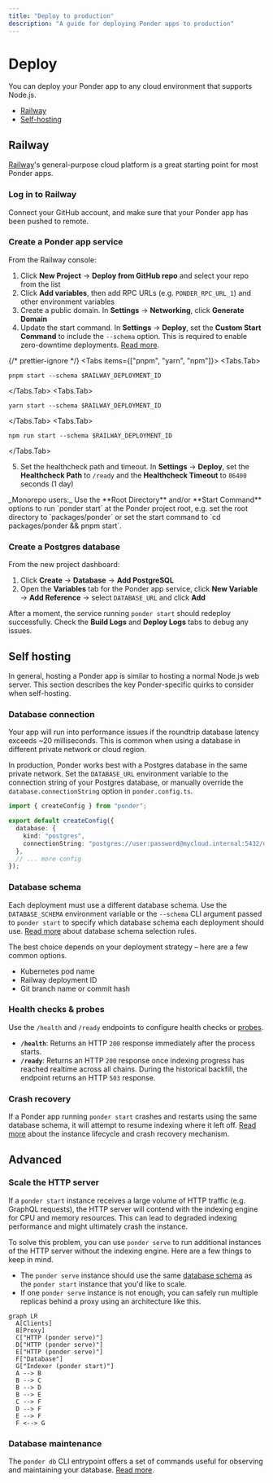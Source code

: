 ```yaml
---
title: "Deploy to production"
description: "A guide for deploying Ponder apps to production"
---
```



# Deploy

You can deploy your Ponder app to any cloud environment that supports Node.js.

- [Railway](#railway)
- [Self-hosting](#self-hosting)

## Railway

[Railway](https://railway.app)'s general-purpose cloud platform is a great starting point for most Ponder apps.

<Steps>

### Log in to Railway

Connect your GitHub account, and make sure that your Ponder app has been pushed to remote.

### Create a Ponder app service

From the Railway console:

1. Click **New Project** → **Deploy from GitHub repo** and select your repo from the list
2. Click **Add variables**, then add RPC URLs (e.g. `PONDER_RPC_URL_1`) and other environment variables
3. Create a public domain. In **Settings** → **Networking**, click **Generate Domain**
4. Update the start command. In **Settings** → **Deploy**, set the **Custom Start Command** to include the `--schema` option. This is required to enable zero-downtime deployments. [Read more](/docs/getting-started/database#database-schema).

{/* prettier-ignore */}
<Tabs items={["pnpm", "yarn", "npm"]}>
  <Tabs.Tab>
```text filename="Start command"
pnpm start --schema $RAILWAY_DEPLOYMENT_ID
```
</Tabs.Tab>
  <Tabs.Tab>
```text filename="Start command"
yarn start --schema $RAILWAY_DEPLOYMENT_ID
```
</Tabs.Tab>
  <Tabs.Tab>
```text filename="Start command"
npm run start --schema $RAILWAY_DEPLOYMENT_ID
```
</Tabs.Tab>
</Tabs>

5. Set the healthcheck path and timeout. In **Settings** → **Deploy**, set the **Healthcheck Path** to `/ready` and the **Healthcheck Timeout** to `86400` seconds (1 day)

<Callout type="info">
  _Monorepo users:_ Use the **Root Directory** and/or **Start Command** options
  to run `ponder start` at the Ponder project root, e.g. set the root directory
  to `packages/ponder` or set the start command to `cd packages/ponder && pnpm
  start`.
</Callout>

### Create a Postgres database

From the new project dashboard:

1. Click **Create** → **Database** → **Add PostgreSQL**
2. Open the **Variables** tab for the Ponder app service, click **New Variable** → **Add Reference** → select `DATABASE_URL` and click **Add**

</Steps>

After a moment, the service running `ponder start` should redeploy successfully. Check the **Build Logs** and **Deploy Logs** tabs to debug any issues.

## Self hosting

In general, hosting a Ponder app is similar to hosting a normal Node.js web server. This section describes the key Ponder-specific quirks to consider when self-hosting.

### Database connection

<Callout type="info">
  Your app will run into performance issues if the roundtrip database latency
  exceeds ~20 milliseconds. This is common when using a database in different
  private network or cloud region.
</Callout>

In production, Ponder works best with a Postgres database in the same private network. Set the `DATABASE_URL` environment variable to the connection string of your Postgres database, or manually override the `database.connectionString` option in `ponder.config.ts`.

```ts filename="ponder.config.ts" {6}
import { createConfig } from "ponder";

export default createConfig({
  database: {
    kind: "postgres",
    connectionString: "postgres://user:password@mycloud.internal:5432/database",
  },
  // ... more config
});
```

### Database schema

Each deployment must use a different database schema. Use the `DATABASE_SCHEMA` environment variable or the `--schema` CLI argument passed to `ponder start` to specify which database schema each deployment should use. [Read more](/docs/api-reference/database#database-schema-rules) about database schema selection rules.

The best choice depends on your deployment strategy – here are a few common options.

- Kubernetes pod name
- Railway deployment ID
- Git branch name or commit hash

### Health checks & probes

Use the `/health` and `/ready` endpoints to configure health checks or [probes](https://kubernetes.io/docs/concepts/configuration/liveness-readiness-startup-probes/).

- **`/health`**: Returns an HTTP `200` response immediately after the process starts.
- **`/ready`**: Returns an HTTP `200` response once indexing progress has reached realtime across all chains. During the historical backfill, the endpoint returns an HTTP `503` response.

### Crash recovery

If a Ponder app running `ponder start` crashes and restarts using the same database schema, it will attempt to resume indexing where it left off. [Read more](/docs/api-reference/database#build-id-and-crash-recovery) about the instance lifecycle and crash recovery mechanism.

## Advanced

### Scale the HTTP server

If a `ponder start` instance receives a large volume of HTTP traffic (e.g. GraphQL requests), the HTTP server will contend with the indexing engine for CPU and memory resources. This can lead to degraded indexing performance and might ultimately crash the instance.

To solve this problem, you can use `ponder serve` to run additional instances of the HTTP server without the indexing engine. Here are a few things to keep in mind.

- The `ponder serve` instance should use the same [database schema](#database-schema) as the `ponder start` instance that you'd like to scale.
- If one `ponder serve` instance is not enough, you can safely run multiple replicas behind a proxy using an architecture like this.

```mermaid
graph LR
  A[Clients]
  B[Proxy]
  C["HTTP (ponder serve)"]
  D["HTTP (ponder serve)"]
  E["HTTP (ponder serve)"]
  F["Database"]
  G["Indexer (ponder start)"]
  A --> B
  B --> C
  B --> D
  B --> E
  C --> F
  D --> F
  E --> F
  F <--> G
```

### Database maintenance

The `ponder db` CLI entrypoint offers a set of commands useful for observing and maintaining your database. [Read more](/docs/api-reference/ponder-cli#db).
